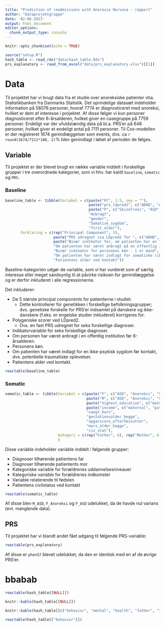 ```yaml
---
title: "Prediction of readmissions with Anorexia Nervosa - rapport"
author: "Dataprojektgruppe"
date: '02-06-2023'
output: html_document
editor_options: 
  chunk_output_type: console
---
```


```r
knitr::opts_chunk$set(echo = TRUE)
```

```r
source("setup.R")
hash_table <- read_rds("data/hash_table.Rds")
prs_explanatory <- read_from_excel("data/prs_explanatory.xlsx")[[1]]
```

# Data

Til projektet har vi brugt data fra et studie over anoreksiske patienter vha. Statistikbanken fra Danmarks Statistik. Det oprindelige datasæt indeholder information på 58076 personer, hvoraf 7774 er diagnosticeret med anoreksi, hvilket er dem af interesse i projektet. Af disse følger vi kun personer diagnosticeret efter 6-årsalderen, hvilket giver en casegruppe på 7759 personer. Endeligt var der ufuldstændig data på bl.a. PRS'er på 648 personer, hvilket giver et endeligt antal på 7111 personer. Til Cox-modellen er der registreret 1674 genindlæggelser som events, dvs. ca `r round(1674/7111*100, 2)`% blev genindlagt i løbet af perioden de følges.

## Variable

Til projektet er der blevet brugt en række variable inddelt i forskellige grupper i tre overordnede kategorier, som vi hhv. har kaldt `baseline`, `somatic` og `PRS`.


### Baseline

```r
baseline_table <- tibble(Variabel = c(paste("PC", 1:5, sep = ""),
                                      paste("prs_ldpred2", c("ADHD", "Ano", "ASD", "BP", "MDD", "SCZ"), sep = "_"),
                                      paste("P", c("Skizofreni", "ASD", "Bipolar", "MDD", "ADHD"), sep = "_"),
                                      "Anbragt",
                                      "gender",
                                      "Somatisk_sygdom",
                                      "first_alder"),
       Forklaring = c(rep("Principal Component", 5),
                      paste("PRS udregnet via LDpred2 for ", c("ADHD", "anoreksi", "Asperger", "bipolær", "depressive", "skizofreni"), "-diagnoser", sep = ""),
                      paste("Binær indikator for, om patienten har en ", c("ADHD", "Asperger", "bipolær", "depressive", "skizofreni"), "-diagnose udover anoreksi", sep = ""),
                      "Om patienten har været anbragt på en offentlig institution før kontakt",
                      "Binær indikator for personens køn - 1 er mand",
                      "Om patienten har været indlagt for somatiske (ikke-psykiske) sygdomme før kontakt",
                      "Patientens alder ved kontakt"))
```

Baseline-kategorien udgør de variable, som vi har vurderet som af særlig interesse eller meget sandsynlig til at påvirke risikoen for genindlæggelse og er derfor inkluderet i alle regressionerne.

Det inkluderer:

* De 5 største principal components for patienterne i studiet.
    + Dette kontrollerer for genetikken i forskellige befolkningsgrupper; dvs. genetiske forskelle for PRS'er indsamlet på danskere og ikke-danskere (f.eks. er engelske studier inkluderet) korrigeres for.
* Polygeniske scorer ved LDpred2.
    + Dvs. en fast PRS udregnet for seks forskellige diagnoser.
* Indikatorvariable for seks forskellige diagnoser.
* Om personen har været anbragt i en offentlig institution før 6-årsalderen.
* Personens køn.
* Om patienten har været indlagt for en ikke-psykisk sygdom før kontakt, dvs. potentielle traumatiske oplevelser.
* Patientens alder ved kontakt.

```r
reactable(baseline_table)
```

### Somatic

```r
somatic_table <- tibble(Variabel = c(paste("F", c("ASD", "Anoreksi", "Skizofreni", "Bipolar", "MDD", "ADHD"), sep = "_"),
                                     paste("M", c("ASD", "Anoreksi", "Skizofreni", "Bipolar", "MDD", "ADHD"), sep = "_"),
                                     paste("highest_education", c("maternal", "paternal"), "3cat", sep= "_"),
                                     paste("income", c("maternal", "paternal"), "quintiles", sep = "_"),
                                     "vaegt_barn",
                                     "gestationsalder_begge",
                                     "apgarscore_efter5minutter",
                                     "mors_alder_begge",
                                     "civ_stat"),
                        Kategori = c(rep("Father", 6), rep("Mother", 6), rep("Educ", 2), rep("Income", 2), rep("Birth", 4), "Civil status")
                        )
```

Disse variable indeholder variable inddelt i følgende grupper:

* Diagnoser tilhørende patientens far
* Diagnoser tilhørende patientents mor
* Kategoriske variable for forældrenes uddannelsesniveauer
* Kategoriske variable for forældrenes indkomster
* Variable relaterende til fødslen
* Patientens civilstatus ved kontakt

```r
reactable(somatic_table)
```


Af disse blev `M_ASD`, `F_Anoreksi` og `F_ASD` udelukket, da de havde nul varians (evt. manglende data).

## PRS

Til projektet har vi blandt andet fået adgang til følgende PRS-variable:

```r
reactable(prs_explanatory)
```

Af disse er `phen57` blevet udelukket, da den er identisk med en af de øvrige PRS'er.

# bbabab

```r
reactable(hash_table[[NULL]])

knitr::kable(hash_table[[NULL]])

knitr::kable(hash_table[[c("behavior", "mental", "health", "father", "income")]], digits = 2)

reactable(hash_table[["behavior"]])
```
